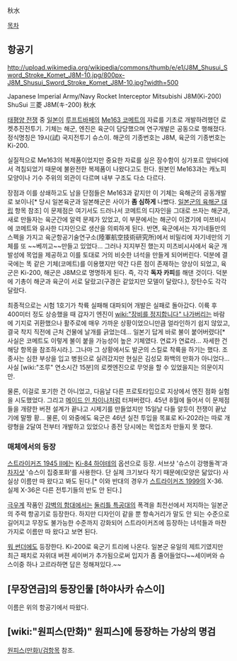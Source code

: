 秋水

[[목차]]

== 항공기 ==
http://upload.wikimedia.org/wikipedia/commons/thumb/e/e1/J8M_Shusui_Sword_Stroke_Komet_J8M-10.jpg/800px-J8M_Shusui_Sword_Stroke_Komet_J8M-10.jpg?width=500

Japanese Imperial Army/Navy Rocket Interceptor Mitsubishi J8M(Ki-200) ShuSui
三菱 J8M(キ-200) 秋水

[[태평양 전쟁]] 중 [[일본]]이 [[루프트바페]]의 [[Me163 코메트]]의 자료를 기초로 개발하려했던 로켓추진전투기. 기체는 해군, 엔진은 육군이 담당했으며 연구개발은 공동으로 행해졌다. 정식명칭은 19시(試) 국지전투기 슈스이. 해군의 기종번호는 J8M, 육군의 기종번호는 Ki-200.

실질적으로 Me163의 복제품이었지만 중요한 자료를 실은 잠수함이 싱가포르 앞바다에서 격침되었기 때문에 불완전한 복제품이 나왔다고도 한다. 원본인 Me163과는 캐노피 모양이나 기수 주위의 외관이 다르며 내부 구조도 다소 다르다.

장점과 이를 상쇄하고도 남을 단점들은 Me163과 같지만 이 기체는 육해군의 공동개발로 보이나[* 당시 일본육군과 일본해군은 사이가 '''좀 심하게''' 나빴다. [[일본군의 육해군 대립]] 항목 참조] 이 문제점은 여기서도 드러나서 코메트의 디자인을 그대로 쓰자는 해군과, 새로 만들자는 육군간에 알력 문제가 있었고, 이 부문에서는 해군이 이겼기에 미쯔비시에 코메트와 유사한 디자인으로 생산을 의뢰하게 된다. 반면, 육군에서는 자기네들만의 스펙을 가지고 육군항공기술연구소(陸軍航空技術研究所)에서 비밀리에 자기네만의 기체를 또 ~~베끼고~~만들고 있었다... 그러나 지지부진 했는지 미츠비시사에서 육군 개발성에 목업을 제공하고 이를 토대로 거의 비슷한 녀석을 만들게 되어버린다. 덕분에 결국에는 똑 같은 기체(코메트)를 이용했지만 약간 다른 점이 존재하는 양상이 되었고, 육군은 Ki-200, 해군은 J8M으로 명명하게 된다. 즉, 각각 '''독자 카피'''를 해댄 것이다. 덕분에 기총이 해군과 육군이 서로 달랐고(구경은 같았지만 모델이 달랐다.), 장탄수도 각각 달랐다. 

최종적으로는 시험 1호기가 착륙 실패해 대파되어 개발은 실패로 돌아갔다. 이륙 후 400미터 정도 상승했을 때 갑자기 엔진이 [[wiki:"장비를 정지합니다" 나가버리는]] 바람에 기지로 귀환했으나 활주로에 매우 가까운 상황이었으니만큼 얼라인하기 쉽지 않았고, 결국 착지 직전에 근처 건물에 날개를 긁었는데... 일본기 답게 바로 불이 붙어버렸다[* 사실은 코메트도 이렇게 불이 붙을 가능성이 높은 기체였다. 연료가 연료라... 자세한 건 해당 항목을 참조하시라.]. 그나마 그 상황에서도 발군의 스킬로 착륙을 하기는 했다. 조종사는 심한 부상을 입고 병원으로 실려갔지만 현실은 김성모 화백의 만화가 아니었다... 사실 [wiki:"조루" 연소시간 15분]의 로켓엔진으로 무엇을 할 수 있었을지는 의문이지만.

물론, 이걸로 포기한 건 아니었고, 다음날 다른 프로토타입으로 지상에서 엔진 점화 실험을 시도했었다. 그리고 [[메이드 인 차이나]]처럼 터져버렸다. 45년 8월에 들어서 이 문제점들을 개량한 버젼 설계가 끝나고 시제기를 만들었지만 15일날 다들 알듯이 전쟁이 끝났기에 말짱 황... 물론, 이 와중에도 육군은 46년 실전 투입을 목표로 Ki-202라는 따로 개량형을 2달여 전부터 개발하고 있었으나 종전 당시에는 목업조차 만들지 못 했다.

=== 매체에서의 등장 ===
[[스트라이커즈 1945 II]]에는 [[Ki-84 하야테]]의 옵션으로 등장. 서브샷 '슈스이 강행돌격'과 [[차지샷]] '슈스이 집중포화'를 사용한다. 단 실제 크기보다 작기 때문에(모양은 닮았다) 사실상 이름만 따 왔다고 봐도 된다.[* 이와 반대의 경우가 [[스트라이커즈 1999]]의 X-36. 실제 X-36은 다른 전투기들의 반도 안 된다.]

[[극우]]계 작품인 [[감벽의 함대]]에서는 [[둘리틀 특공대]]의 폭격을 최전선에서 저지하는 일본군의 주력 항공기로 등장한다. 하지만 디자인이 같을 뿐 항속거리가 말도 안 되는 수준으로 길어지고 무장도 불가능한 수준까지 강화되어 스트라이커즈에 등장하는 녀석들과 마찬가지로 이름만 따 왔다고 보면 된다.

[[워 썬더]]에도 등장한다. Ki-200로 육군기 트리에 나온다. 일본군 유일의 제트기였지만 최근 패치로 자위대 버젼 세이버가 추가됨으로써 입지가 좀 줄어들었다~~세이버와 슈스이중 하나 고르라하면 답은 정해져있다.~~

== [무장연금]의 등장인물 [하야사카 슈스이] ==
이름은 위의 항공기에서 따왔다.

== [wiki:"원피스(만화)" 원피스]에 등장하는 가상의 명검 ==
[[원피스(만화)/검]]항목 참조. 
